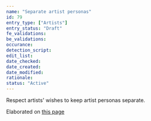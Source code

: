 ```yaml
---
name: "Separate artist personas"
id: 79
entry_type: ["Artists"]
entry_status: "Draft"
fe_validations:
be_validations:
occurance:
detection_script:
edit_list:
date_checked:
date_created:
date_modified:
rationale:
status: "Active"
---
```

Respect artists' wishes to keep artist personas separate.

Elaborated on [this page](/docs/other-guidelines/merging-entries)